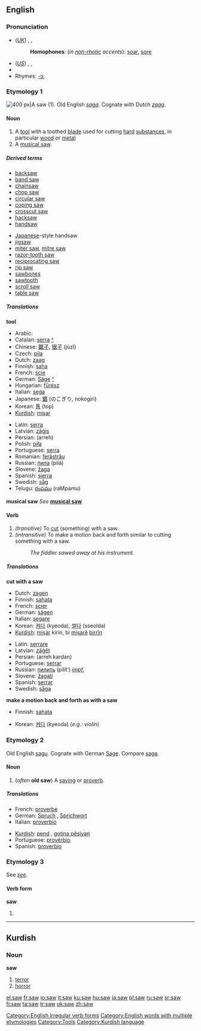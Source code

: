 {{see|SAW}}

==English==

{{rank|place|give|ever|156|saw|things|left|part}}

===Pronunciation===
*(''[[Received Pronunciation|UK]]'') {{AHD|sô}}, {{IPA|/sɔː/}}, {{SAMPA|/sO:/}}
*:'''Homophones''': (''in [[non-rhotic]] accents''): [[soar]], [[sore]]
*(''[[General American|US]]'') {{AHD|sô}}, {{IPA|/sɔː/}}, {{SAMPA|/sO:/}}
*{{audio|en-us-saw.ogg|Audio (US)}}
*Rhymes: [[Rhymes:English:-ɔː|-ɔː]]

===Etymology 1===
[[Image:Crosscut saw.JPG|thumb|right|400 px|A saw (1).]]
Old English ''[[saga#Old English|saga]]''. Cognate with Dutch ''[[zaag]]''.

====Noun====
{{en-noun}}

#A [[tool]] with a toothed [[blade]] used for cutting [[hard]] [[substance]]s, in particular [[wood]] or [[metal]]
#A [[musical saw]].

=====Derived terms=====
{{top2}}
*[[backsaw]]
*[[band saw]]
*[[chainsaw]]
*[[chop saw]]
*[[circular saw]]
*[[coping saw]]
*[[crosscut saw]]
*[[hacksaw]]
*[[handsaw]]
{{mid2}}
*[[Japanese]]-style handsaw
*[[jigsaw]]
*[[miter saw]], [[mitre saw]]
*[[razor-tooth saw]]
*[[reciprocating saw]]
*[[rip saw]]
*[[sawbones]]
*[[sawtooth]]
*[[scroll saw]]
*[[table saw]]
{{bottom}}

=====Translations=====
'''tool'''
{{top}}
*Arabic: {{ARchar|[[منشار]]}} {{IPAchar|(minšár)}} {{m}}
*Catalan: [[serra]] {{f}} [[:ca:serra|^]]
*Chinese: [[鋸子]], [[锯子]] (jùzǐ)
*Czech: [[pila]] {{f}}
*Dutch: [[zaag]] {{f}}
*Finnish: [[saha]]
*French: [[scie]] {{f}}
*German: [[Säge]] {{f}} [[:de:Säge|^]]
*Hungarian: [[fűrész]]
*Italian: [[sega]] {{f}}
*Japanese: [[鋸]] (のこぎり, nokogiri)
*Korean: [[톱]] (top)
*[[Kurdish]]: [[mişar]] {{f}}
{{mid}}
*Latin: [[serra]]
*Latvian: [[zāģis]] {{m}}
*Persian: {{FAchar|[[اره]]}} (arreh)
*Polish: [[piła]] {{f}}
*Portuguese: [[serra]] {{f}}
*Romanian: [[ferăstrău]] {{n}}
*Russian: [[пила]] (pilá) {{f}}
*Slovene: [[žaga]] {{f}}
*Spanish: [[sierra]] {{f}}
*Swedish: [[såg]] {{c}}
*Telugu: [[రంపము]] (raMpamu)
{{bottom}}

'''musical saw'''
''See'' '''[[musical saw]]'''

====Verb====
{{en-verb|saws|sawing|sawed|'''[[sawed]] '''or''' [[sawn]]'''}}

#''(transitive)'' To [[cut]] (something) with a saw.
#''(intransitive)'' To make a motion back and forth similar to cutting something with a saw.
#:''The fiddler sawed away at his instrument.''

=====Translations=====
'''cut with a saw'''
{{top}}
*Dutch: [[zagen]]
*Finnish: [[sahata]]
*French: [[scier]]
*German: [[sägen]]
*Italian: [[segare]]
*Korean: [[켜다]] (kyeoda), [[썰다]] (sseolda)
*[[Kurdish]]: [[mişar]] kirin, bi [[mişar]]ê [[birrîn]]
{{mid}}
*Latin: [[serrare]]
*Latvian: [[zāģēt]]
*Persian: {{FAchar|[[اره كردن]]}} (arreh kardan)
*Portuguese: [[serrar]]
*Russian: [[пилить]] (pilít’) ''[[impf.]]''
*Slovene: [[žagati]]
*Spanish: [[serrar]]
*Swedish: [[såga]]
{{bottom}}

'''make a motion back and forth as with a saw'''
{{top}}
*Finnish: [[sahata]]
{{mid}}
*Korean: [[켜다]] (kyeoda) (''e.g.: violin'')
{{bottom}}

===Etymology 2===
Old English [[sagu]]. Cognate with German [[Sage]]. Compare [[saga]].

====Noun====
{{en-noun}}

#(''often'' '''old saw''') A [[saying]] or [[proverb]].

=====Translations=====
{{top}}
*French: [[proverbe]] {{m}}
*German: [[Spruch]] {{m}}, [[Sprichwort]] {{n}}
*Italian: [[proverbio#Italian|proverbio]] {{m}}
{{mid}}
*[[Kurdish]]: [[pend]] {{f}}, [[gotinên pêşiyan|gotina pêşiyan]] {{f}}
*Portuguese: [[provérbio]] {{m}}
*Spanish: [[proverbio]] {{m}}
{{bottom}}

===Etymology 3===
See ''[[see]]''.

====Verb form====
'''saw'''

# {{simple past of|see}}

[[Category:English irregular verb forms]]
[[Category:English words with multiple etymologies]]
[[Category:Tools]]

----

==Kurdish==

===Noun===
'''saw'''

# [[terror]]
# [[horror]]

[[Category:Kurdish language]]

[[el:saw]]
[[fr:saw]]
[[io:saw]]
[[it:saw]]
[[ku:saw]]
[[hu:saw]]
[[ja:saw]]
[[pl:saw]]
[[ru:saw]]
[[sr:saw]]
[[fi:saw]]
[[ta:saw]]
[[tr:saw]]
[[uk:saw]]
[[zh:saw]]